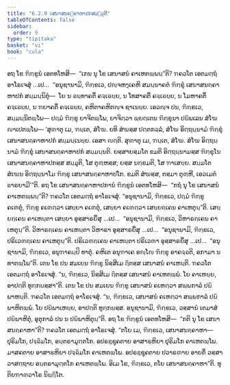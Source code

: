 ```yaml
---
title: "6.2.9 ເສນາສນຄ຺ຄາຫາປກສມ຺ມຸຕິ"
tableOfContents: false
sidebar:
  order: 9
type: "tipitaka"
basket: "vi"
book: "cula"
---
```



<DynamicBreadcrumb />

<Division number="317" book="cula">

<Paragraph number="1366" book="cula">
ອຖ ໂຂ ຠິກ຺ຂູນໍ ເອຕທໂຫສິ—  “ເກນ ນຸ ໂຂ ເສນາສນໍ ຄາເຫຕພ຺ພນ຺”ຕິ? ຠຄວໂຕ ເອຕມຕ຺ຖໍ ອາໂຣເຈສຸໍ …ເປ…  “ອນຸຊານາມິ, ຠິກ຺ຂເວ, ປຎ຺ຈຫງ຺ເຄຫິ ສມນ຺ນາຄຕໍ ຠິກ຺ຂຸໍ ເສນາສນຄ຺ຄາຫາປກໍ ສມ຺ມນ຺ນິຕຸໍ—  ໂຍ ນ ຉນ຺ທາຄຕິໍ ຄຈ຺ເຉຍ຺ຍ, ນ ໂທສາຄຕິໍ ຄຈ຺ເຉຍ຺ຍ, ນ ໂມຫາຄຕິໍ ຄຈ຺ເຉຍ຺ຍ, ນ ຠຍາຄຕິໍ ຄຈ຺ເຉຍ຺ຍ, ຄຫິຕາຄຫິຕຎ຺ຈ ຊາເນຍ຺ຍ. ເອວຎ຺ຈ ປນ, ຠິກ຺ຂເວ, ສມ຺ມນ຺ນິຕພ຺ໂພ—
</Paragraph>

<Paragraph number="1367" book="cula">
ປຐມໍ ຠິກ຺ຂຸ ຍາຈິຕພ຺ໂພ, ຍາຈິຕ຺ວາ ພ຺ຍຕ຺ເຕນ ຠິກ຺ຂຸນາ ປຏິພເລນ ສໍໂຆ ຎາເປຕພ຺ໂພ—
</Paragraph>

<Paragraph number="1368" book="cula">
‘ສຸຓາຕຸ ເມ, ຠນ຺ເຕ, ສໍໂຆ. ຍທິ ສໍຆສ຺ສ ປຕ຺ຕກລ຺ລໍ, ສໍໂຆ ອິຕ຺ຖນ຺ນາມໍ ຠິກ຺ຂຸໍ ເສນາສນຄ຺ຄາຫາປກໍ ສມ຺ມນ຺ເນຍ຺ຍ. ເອສາ ຎຕ຺ຕິ.
</Paragraph>

<Paragraph number="1369" book="cula">
ສຸຓາຕຸ ເມ, ຠນ຺ເຕ, ສໍໂຆ. ສໍໂຆ ອິຕ຺ຖນ຺ນາມໍ ຠິກ຺ຂຸໍ ເສນາສນຄ຺ຄາຫາປກໍ ສມ຺ມນ຺ນຕິ. ຍສ຺ສາຍສ຺ມໂຕ ຂມຕິ ອິຕ຺ຖນ຺ນາມສ຺ສ ຠິກ຺ຂຸໂນ ເສນາສນຄ຺ຄາຫາປກສ຺ສ ສມ຺ມຸຕິ, ໂສ ຕຸຓ຺ຫສ຺ສ; ຍສ຺ສ ນກ຺ຂມຕິ, ໂສ ຠາເສຍ຺ຍ.
</Paragraph>

<Paragraph number="1370" book="cula">
ສມ຺ມໂຕ ສໍເຆນ ອິຕ຺ຖນ຺ນາໂມ ຠິກ຺ຂຸ ເສນາສນຄ຺ຄາຫາປໂກ. ຂມຕິ ສໍຆສ຺ສ, ຕສ຺ມາ ຕຸຓ຺ຫີ, ເອວເມຕໍ ຘາຣຍາມີ’”ຕິ.
</Paragraph>

</Division>
<Division number="318" book="cula">

<Paragraph number="1371" book="cula">
ອຖ ໂຂ ເສນາສນຄ຺ຄາຫາປການໍ ຠິກ຺ຂູນໍ ເອຕທໂຫສິ—  “ກຖໍ ນຸ ໂຂ ເສນາສນໍ ຄາເຫຕພ຺ພນ຺”ຕິ? ຠຄວໂຕ ເອຕມຕ຺ຖໍ ອາໂຣເຈສຸໍ. “ອນຸຊານາມິ, ຠິກ຺ຂເວ, ປຐມໍ ຠິກ຺ຂູ ຄເຓຕຸໍ, ຠິກ຺ຂູ ຄເຓຕ຺ວາ ເສຍ຺ຍາ ຄເຓຕຸໍ, ເສຍ຺ຍາ ຄເຓຕ຺ວາ ເສຍ຺ຍຄ຺ເຄນ ຄາເຫຕຸນ຺”ຕິ. ເສຍ຺ຍຄ຺ເຄນ ຄາເຫນ຺ຕາ ເສຍ຺ຍາ ອຸສ຺ສາຣຍິໍສຸ …ເປ…  “ອນຸຊານາມິ, ຠິກ຺ຂເວ, ວິຫາຣຄ຺ເຄນ ຄາເຫຕຸນ຺”ຕິ. ວິຫາຣຄ຺ເຄນ ຄາເຫນ຺ຕາ ວິຫາຣາ ອຸສ຺ສາຣຍິໍສຸ …ເປ…  “ອນຸຊານາມິ, ຠິກ຺ຂເວ, ປຣິເວຓຄ຺ເຄນ ຄາເຫຕຸນ຺”ຕິ. ປຣິເວຓຄ຺ເຄນ ຄາເຫນ຺ຕາ ປຣິເວຓາ ອຸສ຺ສາຣຍິໍສຸ …ເປ…  “ອນຸຊານາມິ, ຠິກ຺ຂເວ, ອນຸຠາຄມ຺ປິ ທາຕຸໍ. ຄຫິເຕ ອນຸຠາເຄ ອຎ຺ໂຎ ຠິກ຺ຂຸ ອາຄຈ຺ຉຕິ, ອກາມາ ນ ທາຕພ຺ໂພ”ຕິ.
</Paragraph>

<Paragraph number="1372" book="cula">
ເຕນ ໂຂ ປນ ສມເຍນ ຠິກ຺ຂູ ນິສ຺ສີເມ ຐິຕສ຺ສ ເສນາສນໍ ຄາເຫນ຺ຕິ. ຠຄວໂຕ ເອຕມຕ຺ຖໍ ອາໂຣເຈສຸໍ. “ນ, ຠິກ຺ຂເວ, ນິສ຺ສີເມ ຐິຕສ຺ສ ເສນາສນໍ ຄາເຫຕພ຺ພໍ. ໂຍ ຄາເຫຍ຺ຍ, ອາປຕ຺ຕິ ທຸກ຺ກຏສ຺ສາ”ຕິ.
</Paragraph>

<Paragraph number="1373" book="cula">
ເຕນ ໂຂ ປນ ສມເຍນ ຠິກ຺ຂູ ເສນາສນໍ ຄເຫຕ຺ວາ ສພ຺ພກາລໍ ປຏິພາຫນ຺ຕິ. ຠຄວໂຕ ເອຕມຕ຺ຖໍ ອາໂຣເຈສຸໍ. “ນ, ຠິກ຺ຂເວ, ເສນາສນໍ ຄເຫຕ຺ວາ ສພ຺ພກາລໍ ປຏິພາຫິຕພ຺ພໍ. ໂຍ ປຏິພາເຫຍ຺ຍ, ອາປຕ຺ຕິ ທຸກ຺ກຏສ຺ສ. ອນຸຊານາມິ, ຠິກ຺ຂເວ, ວສ຺ສານໍ ເຕມາສໍ ປຏິພາຫິຕຸໍ, ອຸຕຸກາລໍ ປນ ນ ປຏິພາຫິຕຸນ຺”ຕິ.
</Paragraph>

<Paragraph number="1374" book="cula">
ອຖ ໂຂ ຠິກ຺ຂູນໍ ເອຕທໂຫສິ—  “ກຕິ ນຸ ໂຂ ເສນາສນຄ຺ຄາຫາ”ຕິ? ຠຄວໂຕ ເອຕມຕ຺ຖໍ ອາໂຣເຈສຸໍ. “ຕໂຍ ເມ, ຠິກ຺ຂເວ, ເສນາສນຄ຺ຄາຫາ—  ປຸຣິມໂກ, ປຈ຺ຉິມໂກ, ອນ຺ຕຣາມຸຕ຺ຕໂກ. ອປຣຊ຺ຊຸຄຕາຍ ອາສາຬ຺ຫິຍາ ປຸຣິມໂກ ຄາເຫຕພ຺ໂພ. ມາສຄຕາຍ ອາສາຬ຺ຫິຍາ ປຈ຺ຉິມໂກ ຄາເຫຕພ຺ໂພ. ອປຣຊ຺ຊຸຄຕາຍ ປວາຣຓາຍ ອາຍຕິໍ ວສ຺ສາວາສຕ຺ຖາຍ ອນ຺ຕຣາມຸຕ຺ຕໂກ ຄາເຫຕພ຺ໂພ. ອິເມ ໂຂ, ຠິກ຺ຂເວ, ຕໂຍ ເສນາສນຄ຺ຄາຫາ”ຕິ.

</Paragraph>
</Division>

<Paragraph number="1375" type="center" book="cula">
ທຸຕິຍຠາຓວາໂຣ ນິຏ຺ຐິໂຕ.
</Paragraph>